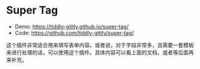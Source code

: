 # Super Tag

- Demo: https://tiddly-gittly.github.io/super-tag/
- Code: https://github.com/tiddly-gittly/super-tag/

这个插件非常适合用来填写表单内容。或者说，对于字段非常多，且需要一套模板来进行处理的话，可以使用这个插件。具体内容可以看上面的文档，或者等后面再来补充。
